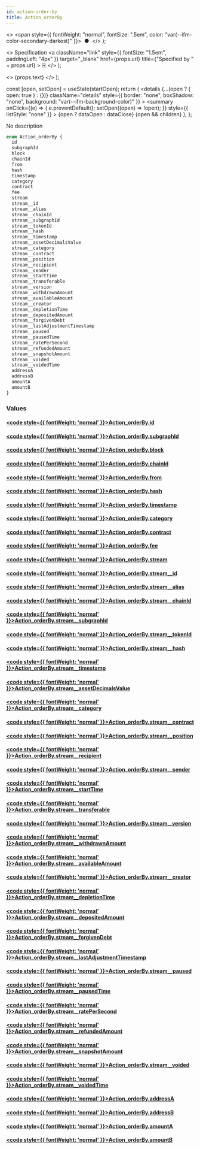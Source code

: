 ```yaml
---
id: action-order-by
title: Action_orderBy
---
```


<head>
  <meta content="noindex" name="robots" />
  <meta charset="utf-8" />
</head>

  <>
    <span style={{ fontWeight: "normal", fontSize: ".5em", color: "var(--ifm-color-secondary-darkest)" }}>
      &nbsp;●&nbsp;
    </span>
  </>
);

  <>
    Specification
    <a
      className="link"
      style={{ fontSize: "1.5em", paddingLeft: "4px" }}
      target="_blank"
      href={props.url}
      title={"Specified by " + props.url}
    >
      ⎘
    </a>
  </>
);

  <>
    <span className={props.class}>{props.text}</span>
  </>
);


  const [open, setOpen] = useState(startOpen);
  return (
    <details
      {...(open ? { open: true } : {})}
      className="details"
      style={{ border: "none", boxShadow: "none", background: "var(--ifm-background-color)" }}
    >
      <summary
        onClick={(e) => {
          e.preventDefault();
          setOpen((open) => !open);
        }}
        style={{ listStyle: "none" }}
      >
        {open ? dataOpen : dataClose}
      </summary>
      {open && children}
    </details>
  );
};

No description

```graphql
enum Action_orderBy {
  id
  subgraphId
  block
  chainId
  from
  hash
  timestamp
  category
  contract
  fee
  stream
  stream__id
  stream__alias
  stream__chainId
  stream__subgraphId
  stream__tokenId
  stream__hash
  stream__timestamp
  stream__assetDecimalsValue
  stream__category
  stream__contract
  stream__position
  stream__recipient
  stream__sender
  stream__startTime
  stream__transferable
  stream__version
  stream__withdrawnAmount
  stream__availableAmount
  stream__creator
  stream__depletionTime
  stream__depositedAmount
  stream__forgivenDebt
  stream__lastAdjustmentTimestamp
  stream__paused
  stream__pausedTime
  stream__ratePerSecond
  stream__refundedAmount
  stream__snapshotAmount
  stream__voided
  stream__voidedTime
  addressA
  addressB
  amountA
  amountB
}
```

### Values

#### [<code style={{ fontWeight: 'normal' }}>Action_orderBy.<b>id</b></code>](#)

#### [<code style={{ fontWeight: 'normal' }}>Action_orderBy.<b>subgraphId</b></code>](#)

#### [<code style={{ fontWeight: 'normal' }}>Action_orderBy.<b>block</b></code>](#)

#### [<code style={{ fontWeight: 'normal' }}>Action_orderBy.<b>chainId</b></code>](#)

#### [<code style={{ fontWeight: 'normal' }}>Action_orderBy.<b>from</b></code>](#)

#### [<code style={{ fontWeight: 'normal' }}>Action_orderBy.<b>hash</b></code>](#)

#### [<code style={{ fontWeight: 'normal' }}>Action_orderBy.<b>timestamp</b></code>](#)

#### [<code style={{ fontWeight: 'normal' }}>Action_orderBy.<b>category</b></code>](#)

#### [<code style={{ fontWeight: 'normal' }}>Action_orderBy.<b>contract</b></code>](#)

#### [<code style={{ fontWeight: 'normal' }}>Action_orderBy.<b>fee</b></code>](#)

#### [<code style={{ fontWeight: 'normal' }}>Action_orderBy.<b>stream</b></code>](#)

#### [<code style={{ fontWeight: 'normal' }}>Action_orderBy.<b>stream\_\_id</b></code>](#)

#### [<code style={{ fontWeight: 'normal' }}>Action_orderBy.<b>stream\_\_alias</b></code>](#)

#### [<code style={{ fontWeight: 'normal' }}>Action_orderBy.<b>stream\_\_chainId</b></code>](#)

#### [<code style={{ fontWeight: 'normal' }}>Action_orderBy.<b>stream\_\_subgraphId</b></code>](#)

#### [<code style={{ fontWeight: 'normal' }}>Action_orderBy.<b>stream\_\_tokenId</b></code>](#)

#### [<code style={{ fontWeight: 'normal' }}>Action_orderBy.<b>stream\_\_hash</b></code>](#)

#### [<code style={{ fontWeight: 'normal' }}>Action_orderBy.<b>stream\_\_timestamp</b></code>](#)

#### [<code style={{ fontWeight: 'normal' }}>Action_orderBy.<b>stream\_\_assetDecimalsValue</b></code>](#)

#### [<code style={{ fontWeight: 'normal' }}>Action_orderBy.<b>stream\_\_category</b></code>](#)

#### [<code style={{ fontWeight: 'normal' }}>Action_orderBy.<b>stream\_\_contract</b></code>](#)

#### [<code style={{ fontWeight: 'normal' }}>Action_orderBy.<b>stream\_\_position</b></code>](#)

#### [<code style={{ fontWeight: 'normal' }}>Action_orderBy.<b>stream\_\_recipient</b></code>](#)

#### [<code style={{ fontWeight: 'normal' }}>Action_orderBy.<b>stream\_\_sender</b></code>](#)

#### [<code style={{ fontWeight: 'normal' }}>Action_orderBy.<b>stream\_\_startTime</b></code>](#)

#### [<code style={{ fontWeight: 'normal' }}>Action_orderBy.<b>stream\_\_transferable</b></code>](#)

#### [<code style={{ fontWeight: 'normal' }}>Action_orderBy.<b>stream\_\_version</b></code>](#)

#### [<code style={{ fontWeight: 'normal' }}>Action_orderBy.<b>stream\_\_withdrawnAmount</b></code>](#)

#### [<code style={{ fontWeight: 'normal' }}>Action_orderBy.<b>stream\_\_availableAmount</b></code>](#)

#### [<code style={{ fontWeight: 'normal' }}>Action_orderBy.<b>stream\_\_creator</b></code>](#)

#### [<code style={{ fontWeight: 'normal' }}>Action_orderBy.<b>stream\_\_depletionTime</b></code>](#)

#### [<code style={{ fontWeight: 'normal' }}>Action_orderBy.<b>stream\_\_depositedAmount</b></code>](#)

#### [<code style={{ fontWeight: 'normal' }}>Action_orderBy.<b>stream\_\_forgivenDebt</b></code>](#)

#### [<code style={{ fontWeight: 'normal' }}>Action_orderBy.<b>stream\_\_lastAdjustmentTimestamp</b></code>](#)

#### [<code style={{ fontWeight: 'normal' }}>Action_orderBy.<b>stream\_\_paused</b></code>](#)

#### [<code style={{ fontWeight: 'normal' }}>Action_orderBy.<b>stream\_\_pausedTime</b></code>](#)

#### [<code style={{ fontWeight: 'normal' }}>Action_orderBy.<b>stream\_\_ratePerSecond</b></code>](#)

#### [<code style={{ fontWeight: 'normal' }}>Action_orderBy.<b>stream\_\_refundedAmount</b></code>](#)

#### [<code style={{ fontWeight: 'normal' }}>Action_orderBy.<b>stream\_\_snapshotAmount</b></code>](#)

#### [<code style={{ fontWeight: 'normal' }}>Action_orderBy.<b>stream\_\_voided</b></code>](#)

#### [<code style={{ fontWeight: 'normal' }}>Action_orderBy.<b>stream\_\_voidedTime</b></code>](#)

#### [<code style={{ fontWeight: 'normal' }}>Action_orderBy.<b>addressA</b></code>](#)

#### [<code style={{ fontWeight: 'normal' }}>Action_orderBy.<b>addressB</b></code>](#)

#### [<code style={{ fontWeight: 'normal' }}>Action_orderBy.<b>amountA</b></code>](#)

#### [<code style={{ fontWeight: 'normal' }}>Action_orderBy.<b>amountB</b></code>](#)
